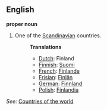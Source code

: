 ==English==

'''proper noun'''

# One of the [[Scandinavian]] countries.
#:'''Translations'''
#:*[[Dutch]]: Finland
#:*[[Finnish]]: [[Suomi]]
#:*[[French]]: [[Finlande]]
#:*[[Frisian]]: [[Finlân]]
#:*[[German]]: [[Finnland]]
#:*[[Polish]]: [[Finlandia]]

''See:'' [[Countries of the world]]
